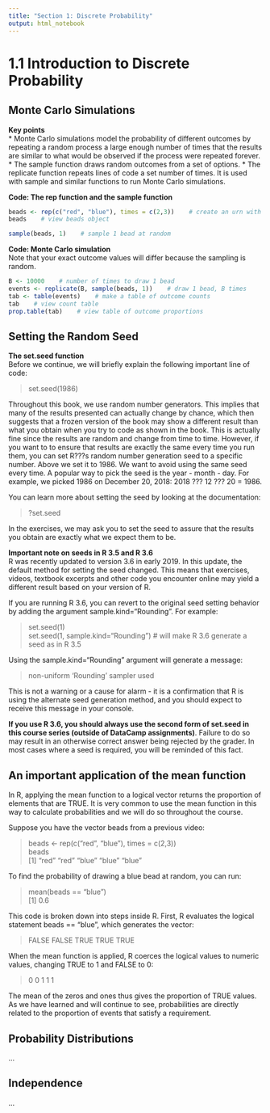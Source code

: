 ```yaml
---
title: "Section 1: Discrete Probability"
output: html_notebook
---
```


# 1.1 Introduction to Discrete Probability

## Monte Carlo Simulations

**Key points**  
* Monte Carlo simulations model the probability of different outcomes by repeating a random process a large enough number of times that the results are similar to what would be observed if the process were repeated forever.
* The sample function draws random outcomes from a set of options.
* The replicate function repeats lines of code a set number of times. It is used with sample and similar functions to run Monte Carlo simulations.

**Code: The rep function and the sample function**
```r
beads <- rep(c("red", "blue"), times = c(2,3))    # create an urn with 2 red, 3 blue
beads    # view beads object

sample(beads, 1)    # sample 1 bead at random
```

**Code: Monte Carlo simulation**  
Note that your exact outcome values will differ because the sampling is random.
```r
B <- 10000    # number of times to draw 1 bead
events <- replicate(B, sample(beads, 1))    # draw 1 bead, B times
tab <- table(events)    # make a table of outcome counts
tab    # view count table
prop.table(tab)    # view table of outcome proportions
```


## Setting the Random Seed

**The set.seed function**  
Before we continue, we will briefly explain the following important line of code:

> set.seed(1986) 

Throughout this book, we use random number generators. This implies that many of the results presented can actually change by chance, which then suggests that a frozen version of the book may show a different result than what you obtain when you try to code as shown in the book. This is actually fine since the results are random and change from time to time. However, if you want to to ensure that results are exactly the same every time you run them, you can set R???s random number generation seed to a specific number. Above we set it to 1986. We want to avoid using the same seed every time. A popular way to pick the seed is the year - month - day. For example, we picked 1986 on December 20, 2018:  2018 ??? 12 ??? 20 = 1986.

You can learn more about setting the seed by looking at the documentation:

> ?set.seed

In the exercises, we may ask you to set the seed to assure that the results you obtain are exactly what we expect them to be.

**Important note on seeds in R 3.5 and R 3.6**  
R was recently updated to version 3.6 in early 2019. In this update, the default method for setting the seed changed. This means that exercises, videos, textbook excerpts and other code you encounter online may yield a different result based on your version of R.

If you are running R 3.6, you can revert to the original seed setting behavior by adding the argument sample.kind="Rounding". For example:

> set.seed(1)  
set.seed(1, sample.kind="Rounding")    # will make R 3.6 generate a seed as in R 3.5

Using the sample.kind="Rounding" argument will generate a message:

> non-uniform 'Rounding' sampler used

This is not a warning or a cause for alarm - it is a confirmation that R is using the alternate seed generation method, and you should expect to receive this message in your console.

**If you use R 3.6, you should always use the second form of set.seed in this course series (outside of DataCamp assignments)**. Failure to do so may result in an otherwise correct answer being rejected by the grader. In most cases where a seed is required, you will be reminded of this fact.

## An important application of the mean function

In R, applying the mean function to a logical vector returns the proportion of elements that are TRUE. It is very common to use the mean function in this way to calculate probabilities and we will do so throughout the course.

Suppose you have the vector beads from a previous video:

> beads <- rep(c("red", "blue"), times = c(2,3))  
beads  
[1] "red" "red" "blue" "blue" "blue"

To find the probability of drawing a blue bead at random, you can run:

> mean(beads == "blue")  
[1] 0.6

This code is broken down into steps inside R. First, R evaluates the logical statement beads == "blue", which generates the vector:

> FALSE FALSE TRUE TRUE TRUE

When the mean function is applied, R coerces the logical values to numeric values, changing TRUE to 1 and FALSE to 0:

> 0 0 1 1 1

The mean of the zeros and ones thus gives the proportion of TRUE values. As we have learned and will continue to see, probabilities are directly related to the proportion of events that satisfy a requirement.

## Probability Distributions
...

## Independence
...
